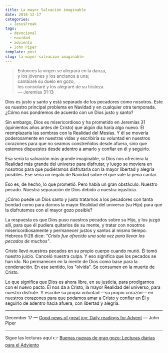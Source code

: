 ```yaml
---
title: La mayor Salvación imaginable
date: 2018-12-17
categories:
  - JesusFreak
tags:
  - devocional
  - navidad
  - adviento
  - John Piper
template: post
slug: la-mayor-salvacion-imaginable
---
```


> Entonces la virgen se alegrará en la danza,<br />
> y los jóvenes y los ancianos a una;<br />
> cambiaré su duelo en gozo,<br />
> los consolaré y los alegraré de su tristeza.<br />
> — Jeremías 31:13

Dios es justo y santo y está separado de los pecadores como nosotros. Este es nuestro principal problema en Navidad y en cualquier otra temporada. ¿Cómo nos pondremos de acuerdo con un Dios justo y santo?

Sin embargo, Dios es misericordioso y ha prometido en Jeremías 31 (quinientos años antes de Cristo) que algún día haría algo nuevo. Él reemplazaría las sombras con la Realidad del Mesías. Y él se movería poderosamente en nuestras vidas y escribiría su voluntad en nuestros corazones para que no seamos constreñidos desde afuera, sino que estemos dispuestos desde adentro a amarlo y confiar en él y seguirlo.

Esa sería la salvación más grande imaginable, si Dios nos ofreciera la Realidad más grande del universo para disfrutar, y luego se moviera en nosotros para que pudiéramos disfrutarla con la mayor libertad y alegría posibles. Ese sería un regalo de Navidad sobre el que vale la pena cantar.

Eso es, de hecho, lo que prometió. Pero había un gran obstáculo. Nuestro pecado. Nuestra separación de Dios debido a nuestra injusticia.

¿Cómo puede un Dios santo y justo tratarnos a los pecadores con tanta bondad como para darnos la mayor Realidad del universo (su Hijo) para que la disfrutemos con el mayor gozo posible?

La respuesta es que Dios puso nuestros pecados sobre su Hijo, y los juzgó allí, para que él pudiera quitarlos de su mente, y tratar con nosotros misericordiosamente y permanecer justos y santos al mismo tiempo. Hebreos 9:28 dice: _"Cristo fue ofrecido una sola vez para llevar los pecados de muchos"_.

Cristo llevó nuestros pecados en su propio cuerpo cuando murió. Él tomó nuestro juicio. Canceló nuestra culpa. Y eso significa que los pecados se han ido. No permanecen en la mente de Dios como base para la condenación. En ese sentido, los "olvida". Se consumen en la muerte de Cristo.

Lo que significa que Dios es ahora libre, en su justicia, para prodigarnos con el nuevo pacto. Él nos da a Cristo, la mayor Realidad del universo, para nuestro disfrute. Y escribe su propia voluntad —su propio corazón— en nuestros corazones para que podamos amar a Cristo y confiar en Él y seguirlo de adentro hacia afuera, con libertad y alegría.

---

December 17 — [Good news of great joy: Daily readings for Advent](https://www.desiringgod.org/books/good-news-of-great-joy) — John Piper

---

Sigue las lecturas aquí 👉 [Buenas nuevas de gran gozo: Lecturas diarias para el Adviento](/buenas-nuevas-de-gran-gozo-lecturas-diarias-para-adviento)

